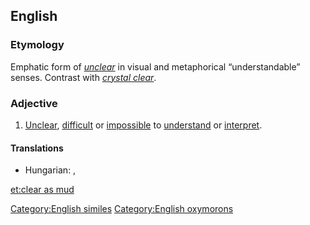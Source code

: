 ==English==

===Etymology===
Emphatic form of ''[[unclear]]'' in visual and metaphorical “understandable” senses. Contrast with ''[[crystal clear]]''.

===Adjective===
{{en-adj|head=[[clear]] [[as]] [[mud]]|-}}

# {{label|en|simile}} [[unclear|Unclear]], [[difficult]] or [[impossible]] to [[understand]] or [[interpret]].

====Translations====
{{trans-top|unclear}}
* Hungarian: {{t|hu|világos, mint a vakablak}}, {{t|hu|se füle, se farka}}
{{trans-mid}}
{{trans-bottom}}

[[Category:English similes]]
[[Category:English oxymorons]]

[[et:clear as mud]]